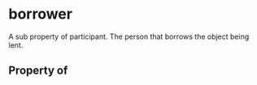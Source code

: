   

# borrower

A sub property of participant. The person that borrows the object being lent.

## Property of



